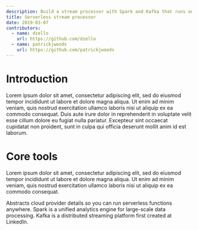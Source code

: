 ```yaml
---
description: Build a stream processor with Spark and Kafka that runs on any cloud platform.
title: Serverless stream processor
date: 2019-03-07
contributors:
  - name: dzello
    url: https://github.com/dzello
  - name: patrickjwoods
    url: https://github.com/patrickjwoods
---
```


# Introduction

Lorem ipsum dolor sit amet, consectetur adipiscing elit, sed do eiusmod tempor incididunt ut labore et dolore magna aliqua. Ut enim ad minim veniam, quis nostrud exercitation ullamco laboris nisi ut aliquip ex ea commodo consequat. Duis aute irure dolor in reprehenderit in voluptate velit esse cillum dolore eu fugiat nulla pariatur. Excepteur sint occaecat cupidatat non proident, sunt in culpa qui officia deserunt mollit anim id est laborum.

# Core tools

Lorem ipsum dolor sit amet, consectetur adipiscing elit, sed do eiusmod tempor incididunt ut labore et dolore magna aliqua. Ut enim ad minim veniam, quis nostrud exercitation ullamco laboris nisi ut aliquip ex ea commodo consequat.

<Tools>
  <StackShare name="serverless" {...props}>
    Abstracts cloud provider details so you can run serverless functions anywhere.
  </StackShare>
  <StackShare name="spark" {...props}>
    Spark is a unified analytics engine for large-scale data processing.
  </StackShare>
  <StackShare name="kafka" {...props}>
    Kafka is a distributed streaming platform first created at LinkedIn.
  </StackShare>
</Tools>
